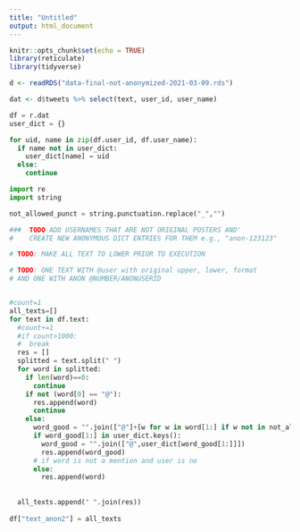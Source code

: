 ```yaml
---
title: "Untitled"
output: html_document
---
```


```r
knitr::opts_chunk$set(echo = TRUE)
library(reticulate)
library(tidyverse)
```

```r
d <- readRDS("data-final-not-anonymized-2021-03-09.rds")

dat <- d$tweets %>% select(text, user_id, user_name)
```


```python
df = r.dat
user_dict = {}
```

```python
for uid, name in zip(df.user_id, df.user_name):
  if name not in user_dict:
    user_dict[name] = uid
  else:
    continue
```


```python
import re
import string

not_allowed_punct = string.punctuation.replace("_","")

###  TODO ADD USERNAMES THAT ARE NOT ORIGINAL POSTERS AND'
#    CREATE NEW ANONYMOUS DICT ENTRIES FOR THEM e.g., "anon-123123"

# TODO: MAKE ALL TEXT TO LOWER PRIOR TO EXECUTION

# TODO: ONE TEXT WITH @user with original upper, lower, format
# AND ONE WITH ANON @NUMBER/ANONUSERID


#count=1
all_texts=[]
for text in df.text:
  #count+=1
  #if count>1000:
  #  break
  res = []
  splitted = text.split(" ")
  for word in splitted:
    if len(word)==0:
      continue
    if not (word[0] == "@"):
      res.append(word)
      continue
    else:
      word_good = "".join(["@"]+[w for w in word[1:] if w not in not_allowed_punct])
      if word_good[1:] in user_dict.keys():
        word_good = "".join(["@",user_dict[word_good[1:]]])
        res.append(word_good)
      # if word is not a mention and user is no
      else:
        res.append(word)
        
        
  all_texts.append(" ".join(res))
  
df["text_anon2"] = all_texts
```
